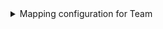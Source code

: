 <details>

<summary>Mapping configuration for Team</summary>

```yaml showLineNumbers
createMissingRelatedEntities: true
deleteDependentEntities: true
resources:
  - kind: team
    selector:
      query: "true"
    port:
      entity:
        mappings:
          identifier: .Id
          title: .Name
          blueprint: '"octopusTeam"'
          properties:
            description: .Description
            canBeDeleted: .CanBeDeleted
            canBeRenamed: .CanBeRenamed
            canChangeMembers: .CanChangeMembers
            canChangeRoles: .CanChangeRoles
            memberUserIds: .MemberUserIds
          relations:
            space: .SpaceId
```

</details>
